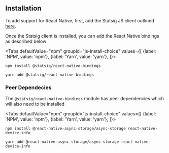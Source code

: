
## Installation

To add support for React Native, first, add the Statsig JS client outlined [here](/client/javascript-sdk).

Once the Statsig client is installed, you can add the React Native bindings as described below:

<Tabs
  defaultValue="npm"
  groupId="js-install-choice"
  values={[
    {label: 'NPM', value: 'npm'},
    {label: 'Yarn', value: 'yarn'},
  ]}>

  <TabItem value="npm">

```shell
npm install @statsig/react-native-bindings
```

  </TabItem>
  <TabItem value="yarn">

```shell
yarn add @statsig/react-native-bindings
```

  </TabItem>
</Tabs>

### Peer Dependecies

The `@statsig/react-native-bindings` module has peer dependencies which will also need to be installed

<Tabs
  defaultValue="npm"
  groupId="js-install-choice"
  values={[
    {label: 'NPM', value: 'npm'},
    {label: 'Yarn', value: 'yarn'},
  ]}>

  <TabItem value="npm">

```shell
npm install @react-native-async-storage/async-storage react-native-device-info
```

  </TabItem>
  <TabItem value="yarn">

```shell
yarn add @react-native-async-storage/async-storage react-native-device-info
```

  </TabItem>
</Tabs>
